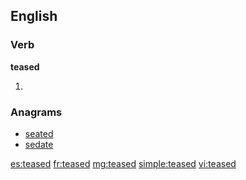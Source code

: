 ==English==

===Verb===
'''teased'''

# {{past of|tease}}

===Anagrams===
* [[seated#English|seated]]
* [[sedate#English|sedate]]

[[es:teased]]
[[fr:teased]]
[[mg:teased]]
[[simple:teased]]
[[vi:teased]]